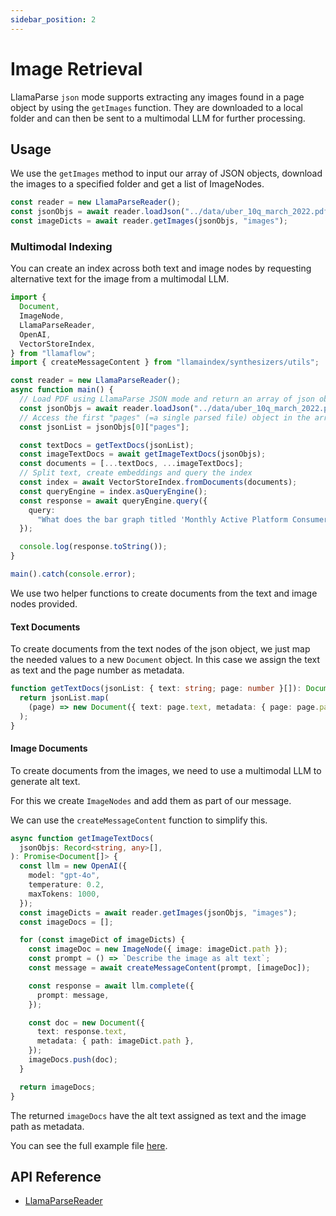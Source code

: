 ```yaml
---
sidebar_position: 2
---
```


# Image Retrieval

LlamaParse `json` mode supports extracting any images found in a page object by using the `getImages` function. They are downloaded to a local folder and can then be sent to a multimodal LLM for further processing.

## Usage

We use the `getImages` method to input our array of JSON objects, download the images to a specified folder and get a list of ImageNodes.

```ts
const reader = new LlamaParseReader();
const jsonObjs = await reader.loadJson("../data/uber_10q_march_2022.pdf");
const imageDicts = await reader.getImages(jsonObjs, "images");
```

### Multimodal Indexing

You can create an index across both text and image nodes by requesting alternative text for the image from a multimodal LLM.

```ts
import {
  Document,
  ImageNode,
  LlamaParseReader,
  OpenAI,
  VectorStoreIndex,
} from "llamaflow";
import { createMessageContent } from "llamaindex/synthesizers/utils";

const reader = new LlamaParseReader();
async function main() {
  // Load PDF using LlamaParse JSON mode and return an array of json objects
  const jsonObjs = await reader.loadJson("../data/uber_10q_march_2022.pdf");
  // Access the first "pages" (=a single parsed file) object in the array
  const jsonList = jsonObjs[0]["pages"];

  const textDocs = getTextDocs(jsonList);
  const imageTextDocs = await getImageTextDocs(jsonObjs);
  const documents = [...textDocs, ...imageTextDocs];
  // Split text, create embeddings and query the index
  const index = await VectorStoreIndex.fromDocuments(documents);
  const queryEngine = index.asQueryEngine();
  const response = await queryEngine.query({
    query:
      "What does the bar graph titled 'Monthly Active Platform Consumers' show?",
  });

  console.log(response.toString());
}

main().catch(console.error);
```

We use two helper functions to create documents from the text and image nodes provided.

#### Text Documents

To create documents from the text nodes of the json object, we just map the needed values to a new `Document` object. In this case we assign the text as text and the page number as metadata.

```ts
function getTextDocs(jsonList: { text: string; page: number }[]): Document[] {
  return jsonList.map(
    (page) => new Document({ text: page.text, metadata: { page: page.page } }),
  );
}
```

#### Image Documents

To create documents from the images, we need to use a multimodal LLM to generate alt text.

For this we create `ImageNodes` and add them as part of our message.

We can use the `createMessageContent` function to simplify this.

```ts
async function getImageTextDocs(
  jsonObjs: Record<string, any>[],
): Promise<Document[]> {
  const llm = new OpenAI({
    model: "gpt-4o",
    temperature: 0.2,
    maxTokens: 1000,
  });
  const imageDicts = await reader.getImages(jsonObjs, "images");
  const imageDocs = [];

  for (const imageDict of imageDicts) {
    const imageDoc = new ImageNode({ image: imageDict.path });
    const prompt = () => `Describe the image as alt text`;
    const message = await createMessageContent(prompt, [imageDoc]);

    const response = await llm.complete({
      prompt: message,
    });

    const doc = new Document({
      text: response.text,
      metadata: { path: imageDict.path },
    });
    imageDocs.push(doc);
  }

  return imageDocs;
}
```

The returned `imageDocs` have the alt text assigned as text and the image path as metadata.

You can see the full example file [here](https://github.com/run-llama/LlamaIndexTS/blob/main/examples/readers/src/llamaparse-json.ts).

## API Reference

- [LlamaParseReader](../../../api/classes/LlamaParseReader.md)
